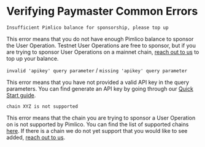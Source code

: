 # Verifying Paymaster Common Errors

`Insufficient Pimlico balance for sponsorship, please top up`

This error means that you do not have enough Pimlico balance to sponsor the User Operation. Testnet User Operations are free to sponsor, but if you are trying to sponsor User Operations on a mainnet chain, [reach out to us](https://t.me/kristofgazso) to top up your balance.

`invalid 'apikey' query parameter` / `missing 'apikey' query parameter`

This error means that you have not provided a valid API key in the query parameters. You can find generate an API key by going through our [Quick Start guide](https://dashboard.pimlico.io/apikeys).

`chain XYZ is not supported`

This error means that the chain you are trying to sponsor a User Operation on is not supported by Pimlico. You can find the list of supported chains [here](/guides/supported-chains). If there is a chain we do not yet support that you would like to see added, [reach out to us](https://t.me/kristofgazso).